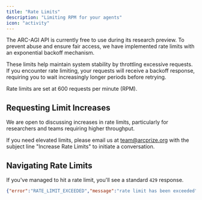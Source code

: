 ```yaml
---
title: "Rate Limits"
description: "Limiting RPM for your agents"
icon: "activity"
---
```


The ARC-AGI API is currently free to use during its research preview. To prevent abuse and ensure fair access, we have implemented rate limits with an exponential backoff mechanism.

These limits help maintain system stability by throttling excessive requests. If you encounter rate limiting, your requests will receive a backoff response, requiring you to wait increasingly longer periods before retrying.

Rate limits are set at 600 requests per minute (RPM).

## Requesting Limit Increases

We are open to discussing increases in rate limits, particularly for researchers and teams requiring higher throughput.

If you need elevated limits, please email us at team@arcprize.org with the subject line "Increase Rate Limits" to initiate a conversation.

## Navigating Rate Limits

If you've managed to hit a rate limit, you'll see a standard `429` response.

```json
{"error":"RATE_LIMIT_EXCEEDED","message":"rate limit has been exceeded"}
```
